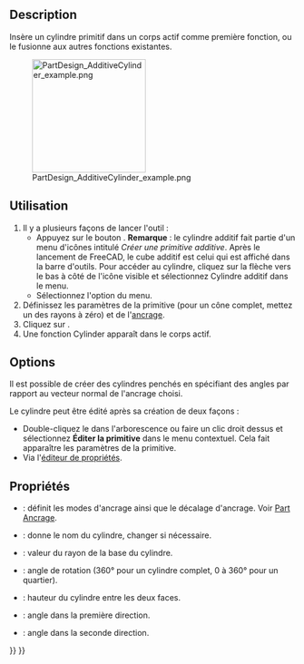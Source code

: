 <languages/>

{{Docnav/fr
|[[PartDesign_AdditiveBox/fr|Cube additif]]
|[[PartDesign_AdditiveSphere/fr|Sphère additive]]
|[[PartDesign_Workbench/fr|Atelier PartDesign]]
|IconL=PartDesign_AdditiveBox.svg
|IconR=PartDesign_AdditiveSphere.svg
|IconC=Workbench_PartDesign.svg
}}

{{GuiCommand/fr
|Name=PartDesign AdditiveCylinder
|Name/fr=PartDesign Cylindre additif
|MenuLocation=PartDesign → Créer une primitive additive → Cylindre additif
|Workbenches=[[PartDesign_Workbench/fr|PartDesign]]
|Version=0.17
|SeeAlso=[[PartDesign_CompPrimitiveAdditive/fr|PartDesign Créer une primitive d'addition]], [[PartDesign_SubtractiveCylinder/fr|PartDesign Cylindre soustractif]]
}}

==Description==

Insère un cylindre primitif dans un corps actif comme première fonction, ou le fusionne aux autres fonctions existantes.

[[File:PartDesign_AdditiveCylinder_example.png|200px]]

<span id="Usage"></span>
==Utilisation==

# Il y a plusieurs façons de lancer l'outil :
#* Appuyez sur le bouton {{Button|[[File:PartDesign_AdditiveCylinder.svg|16px]] [[PartDesign_AdditiveCylinder/fr|Cylindre additif]]}}. '''Remarque''' : le cylindre additif fait partie d'un menu d'icônes intitulé ''Créer une primitive additive''. Après le lancement de FreeCAD, le cube additif est celui qui est affiché dans la barre d'outils. Pour accéder au cylindre, cliquez sur la flèche vers le bas à côté de l'icône visible et sélectionnez Cylindre additif dans le menu.
#* Sélectionnez l'option {{MenuCommand|PartDesign → Créer une primitive additive → [[Image:PartDesign_AdditiveCylinder.svg|16px]] Cylindre additif}} du menu.
# Définissez les paramètres de la primitive (pour un cône complet, mettez un des rayons à zéro) et de l'[[Part_EditAttachment/fr|ancrage]].
# Cliquez sur {{Button|OK}}.
# Une fonction Cylinder apparaît dans le corps actif.

==Options==

Il est possible de créer des cylindres penchés en spécifiant des angles par rapport au vecteur normal de l'ancrage choisi. {{Version/fr|0.20}}

Le cylindre peut être édité après sa création de deux façons :
* Double-cliquez le dans l'arborescence ou faire un clic droit dessus et sélectionnez '''Éditer la primitive''' dans le menu contextuel. Cela fait apparaître les paramètres de la primitive. 
* Via l'[[Property_editor/fr|éditeur de propriétés]].

<span id="Properties"></span>
==Propriétés==

* {{PropertyData|Attachment}} : définit les modes d'ancrage ainsi que le décalage d'ancrage. Voir [[Part_EditAttachment/fr|Part Ancrage]].
* {{PropertyData|Label}} : donne le nom du cylindre, changer si nécessaire. 
* {{PropertyData|Radius}} : valeur du rayon de la base du cylindre. 
* {{PropertyData|Angle}} : angle de rotation (360° pour un cylindre complet, 0 à 360° pour un quartier).
* {{PropertyData|Height}} : hauteur du cylindre entre les deux faces.
* {{PropertyData|First Angle}} : angle dans la première direction. {{Version/fr|0.20}}
* {{PropertyData|Second Angle}} : angle dans la seconde direction. {{Version/fr|0.20}}


{{Docnav/fr
|[[PartDesign_AdditiveBox/fr|Cube additif]]
|[[PartDesign_AdditiveSphere/fr|Sphère additive]]
|[[PartDesign_Workbench/fr|Atelier PartDesign]]
|IconL=PartDesign_AdditiveBox.svg
|IconR=PartDesign_AdditiveSphere.svg
|IconC=Workbench_PartDesign.svg
}}

{{PartDesign_Tools_navi{{#translation:}}}}
{{Userdocnavi{{#translation:}}}}